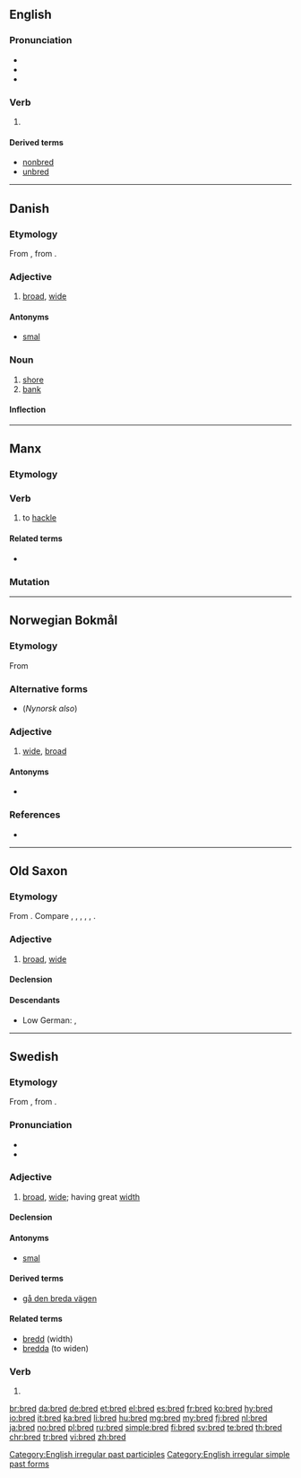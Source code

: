 ==English==

===Pronunciation===
* {{IPA|/brɛd/|lang=en}}
* {{rhymes|ɛd|lang=en}}
* {{homophones|lang=en|bread}}

===Verb===
{{head|en|verb form}}

# {{en-past of|breed}}

====Derived terms====
* [[nonbred]]
* [[unbred]]

[[Category:English irregular past participles]]
[[Category:English irregular simple past forms]]

----

==Danish==

===Etymology===
From {{etyl|non|da}} {{m|non|breiðr}}, from {{etyl|gem-pro|da}} {{m|gem-pro|*braidaz}}.

===Adjective===
{{head|da|adjective|neuter|bredt|definite and plural|brede}}

# [[broad]], [[wide]]

====Antonyms====
* [[smal]] {{pos a}}

===Noun===
{{da-noun|stem=bredd|en|er}}

# [[shore]]
# [[bank]]

====Inflection====
{{da-noun-infl|stem=bredd|en|er}}

----

==Manx==

===Etymology===
{{rfe|lang=gv}}

===Verb===
{{head|gv|verb|verbal noun|breddal|past participle|breddit}}

# to [[hackle]]

====Related terms====
* {{l|gv|breddey|gloss=hackling}}

===Mutation===
{{gv mut cons|b|red}}

----
==Norwegian Bokmål==

===Etymology===
From {{etyl|non|nb}} {{m|non|breiðr}}

===Alternative forms===
* {{l|nb|brei}} (''Nynorsk also'')

===Adjective===
{{head|nb|adjective|neuter singular|bredt|definite singular and plural|brede|comparative|bredere|indefinite superlative|bredest|definite superlative|bredeste}}

# [[wide]], [[broad]]

====Antonyms====
* {{l|nb|smal}}

===References===
* {{R:The Bokmål Dictionary}}

----
==Old Saxon==

===Etymology===
From {{etyl|gem-pro|osx}} {{m|gem-pro|*braidaz}}. Compare {{etyl|ang|-}} {{m|ang|brād}}, {{etyl|ofs|-}} {{m|ofs|brēd}}, {{etyl|nl|-}} {{m|nl|breed}}, {{etyl|goh|-}} {{m|goh|breit}}, {{etyl|non|-}} {{m|non|breiðr}}, {{etyl|got|-}} {{m|got|𐌱𐍂𐌰𐌹𐌸𐍃}}.

===Adjective===
{{head|osx|adjective|head=brēd}}

# [[broad]], [[wide]]

====Declension====
{{osx-decl-adj|title=brēd|brēd}}

====Descendants====
* Low German: {{l|nds|breed}}, {{l|nds|breet}}

----

==Swedish==

===Etymology===
From {{etyl|non|sv}} {{m|non|breiðr}}, from {{etyl|gem-pro|sv}} {{m|gem-pro|*braidaz}}.

===Pronunciation===
* {{rhymes|eːd|lang=sv}}
* {{audio|Sv-bred.ogg|audio|lang=sv}}

===Adjective===
{{head|sv|adjective}}

# [[broad]], [[wide]]; having great [[width]]

====Declension====
{{sv-adj-reg|n=brett}}

====Antonyms====
* [[smal]]

====Derived terms====
* [[gå den breda vägen]]

====Related terms====
* [[bredd]] (width)
* [[bredda]] (to widen)

===Verb===
{{head|sv|verb form}}

# {{sv-verb-form-imp|breda}}

[[br:bred]]
[[da:bred]]
[[de:bred]]
[[et:bred]]
[[el:bred]]
[[es:bred]]
[[fr:bred]]
[[ko:bred]]
[[hy:bred]]
[[io:bred]]
[[it:bred]]
[[ka:bred]]
[[li:bred]]
[[hu:bred]]
[[mg:bred]]
[[my:bred]]
[[fj:bred]]
[[nl:bred]]
[[ja:bred]]
[[no:bred]]
[[pl:bred]]
[[ru:bred]]
[[simple:bred]]
[[fi:bred]]
[[sv:bred]]
[[te:bred]]
[[th:bred]]
[[chr:bred]]
[[tr:bred]]
[[vi:bred]]
[[zh:bred]]